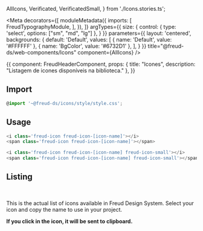 



  AllIcons,
  Verificated,
  VerificatedSmall,
} from './Icons.stories.ts';

<Meta
  decorators={[
    moduleMetadata({
      imports: [
        FreudTypographyModule,
    ],
    }),
  ]}
  argTypes={{
    size: {
      control: {
        type: 'select',
        options: ["sm", "md", "lg"]
      },
    }
  }}
  parameters={{
    layout: 'centered',
    backgrounds: {
      default: 'Default',
      values: [
        { name: 'Default', value: '#FFFFFF' },
        { name: 'BgColor', value: '#6732D1' },
      ],
    }
  }}
  title="@freud-ds/web-components/Icons"
  component={AllIcons}
/>

<Story name="Storyname-hidden">
  {{
    component: FreudHeaderComponent,
    props: {
      title: "Icones",
      description: "Listagem de icones disponíveis na biblioteca."
    },
  }}
</Story>

## <a id="importing"></a>Import

```ts
@import '~@freud-ds/icons/style/style.css';
```

## <a id="usage"></a>Usage

```ts
<i class='freud-icon freud-icon-[icon-name]'></i>
<span class='freud-icon freud-icon-[icon-name]'></span>
```

<Canvas>
  <Story story={Verificated}/>
</Canvas>

```ts
<i class='freud-icon freud-icon-[icon-name] freud-icon-small'></i>
<span class='freud-icon freud-icon-[icon-name] freud-icon-small'></span>
```

<Canvas>
  <Story story={VerificatedSmall}/>
</Canvas>

## <a id="list"></a>Listing
<br />

This is the actual list of icons available in Freud Design System. Select your icon and copy the name to use in your project.

**If you click in the icon, it will be sent to clipboard.**
<Canvas>
  <Story story={AllIcons}/>
</Canvas>
